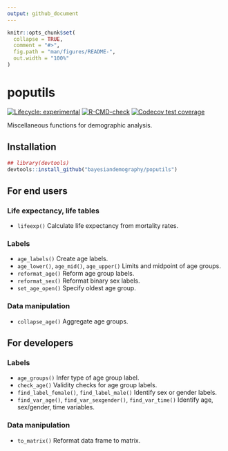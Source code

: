 ```yaml
---
output: github_document
---
```


<!-- README.md is generated from README.Rmd. Please edit that file -->

```r
knitr::opts_chunk$set(
  collapse = TRUE,
  comment = "#>",
  fig.path = "man/figures/README-",
  out.width = "100%"
)
```

# poputils

<!-- badges: start -->
[![Lifecycle: experimental](https://img.shields.io/badge/lifecycle-experimental-orange.svg)](https://lifecycle.r-lib.org/articles/stages.html#experimental)
[![R-CMD-check](https://github.com/bayesiandemography/poputils/actions/workflows/R-CMD-check.yaml/badge.svg)](https://github.com/bayesiandemography/poputils/actions/workflows/R-CMD-check.yaml)
[![Codecov test coverage](https://codecov.io/gh/bayesiandemography/poputils/branch/main/graph/badge.svg)](https://app.codecov.io/gh/bayesiandemography/poputils?branch=main)
<!-- badges: end -->

Miscellaneous functions for demographic analysis.

## Installation

``` r
## library(devtools)
devtools::install_github("bayesiandemography/poputils")
```

## For end users

### Life expectancy, life tables

- `lifeexp()` Calculate life expectancy from mortality rates.

### Labels

- `age_labels()` Create age labels.
- `age_lower()`, `age_mid()`, `age_upper()` Limits and midpoint of age groups.
- `reformat_age()` Reform age group labels.
- `reformat_sex()` Reformat binary sex labels.
- `set_age_open()` Specify oldest age group.

### Data manipulation

- `collapse_age()` Aggregate age groups.

## For developers

### Labels

- `age_groups()` Infer type of age group label.
- `check_age()` Validity checks for age group labels.
- `find_label_female()`, `find_label_male()` Identify sex or gender labels.
- `find_var_age()`, `find_var_sexgender()`, `find_var_time()` Identify age, sex/gender, time variables.


### Data manipulation

- `to_matrix()` Reformat data frame to matrix.


